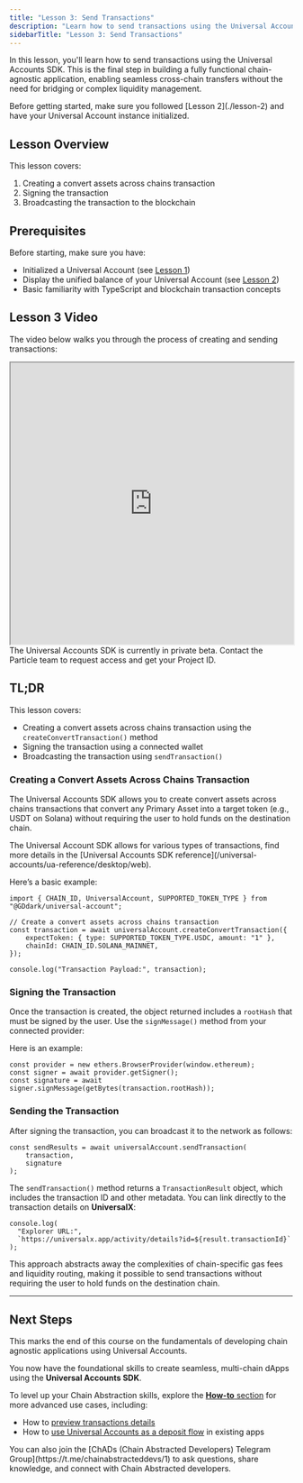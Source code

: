 ```yaml
---
title: "Lesson 3: Send Transactions"
description: "Learn how to send transactions using the Universal Accounts SDK."
sidebarTitle: "Lesson 3: Send Transactions"
---
```


In this lesson, you'll learn how to send transactions using the Universal Accounts SDK. This is the final step in building a fully functional chain-agnostic application, enabling seamless cross-chain transfers without the need for bridging or complex liquidity management.

<Note>
Before getting started, make sure you followed [Lesson 2](./lesson-2) and have your Universal Account instance initialized.
</Note>

## Lesson Overview

This lesson covers:
1. Creating a convert assets across chains transaction
2. Signing the transaction
3. Broadcasting the transaction to the blockchain

## Prerequisites

Before starting, make sure you have:

- Initialized a Universal Account (see [Lesson 1](./lesson-1))
- Display the unified balance of your Universal Account (see [Lesson 2](./lesson-2))
- Basic familiarity with TypeScript and blockchain transaction concepts

## Lesson 3 Video

The video below walks you through the process of creating and sending transactions:

<iframe
  width="100%"
  height="500"
  src="https://www.youtube.com/embed/0W_VbKKJfW4"
  title="Lesson 3: Send Transactions"
  allow="accelerometer; autoplay; clipboard-write; encrypted-media; gyroscope; picture-in-picture"
  allowfullscreen="true"
></iframe>

<Note>
The Universal Accounts SDK is currently in private beta. Contact the Particle team to request access and get your Project ID.
</Note>

## TL;DR

This lesson covers:
- Creating a convert assets across chains transaction using the `createConvertTransaction()` method
- Signing the transaction using a connected wallet
- Broadcasting the transaction using `sendTransaction()`

### Creating a Convert Assets Across Chains Transaction

The Universal Accounts SDK allows you to create convert assets across chains transactions that convert any Primary Asset into a target token (e.g., USDT on Solana) without requiring the user to hold funds on the destination chain. 

<Note>
The Universal Account SDK allows for various types of transactions, find more details in the [Universal Accounts SDK reference](/universal-accounts/ua-reference/desktop/web).
</Note>

Here’s a basic example:

```tsx
import { CHAIN_ID, UniversalAccount, SUPPORTED_TOKEN_TYPE } from "@GDdark/universal-account";

// Create a convert assets across chains transaction
const transaction = await universalAccount.createConvertTransaction({
    expectToken: { type: SUPPORTED_TOKEN_TYPE.USDC, amount: "1" },
    chainId: CHAIN_ID.SOLANA_MAINNET,
});

console.log("Transaction Payload:", transaction);
```

### Signing the Transaction

Once the transaction is created, the object returned includes a `rootHash` that must be signed by the user. Use the `signMessage()` method from your connected provider:

Here is an example:

```tsx
const provider = new ethers.BrowserProvider(window.ethereum);
const signer = await provider.getSigner();
const signature = await signer.signMessage(getBytes(transaction.rootHash));
```

### Sending the Transaction

After signing the transaction, you can broadcast it to the network as follows:

```tsx
const sendResults = await universalAccount.sendTransaction(
    transaction,
    signature
);
```

The `sendTransaction()` method returns a `TransactionResult` object, which includes the transaction ID and other metadata. You can link directly to the transaction details on **UniversalX**:

```tsx
console.log(
  "Explorer URL:",
  `https://universalx.app/activity/details?id=${result.transactionId}`
);
```

<Note>
This approach abstracts away the complexities of chain-specific gas fees and liquidity routing, making it possible to send transactions without requiring the user to hold funds on the destination chain.
</Note>

---

## Next Steps

This marks the end of this course on the fundamentals of developing chain agnostic applications using Universal Accounts. 

You now have the foundational skills to create seamless, multi-chain dApps using the **Universal Accounts SDK**. 

To level up your Chain Abstraction skills, explore the [**How-to** section](/universal-accounts/cha/how-to/provider) for more advanced use cases, including:

- How to [preview transactions details](/universal-accounts/cha/how-to/tx-preview)
- How to [use Universal Accounts as a deposit flow](/universal-accounts/cha/how-to/deposit-flow) in existing apps

<Note>
You can also join the [ChADs (Chain Abstracted Developers) Telegram Group](https://t.me/chainabstracteddevs/1) to ask questions, share knowledge, and connect with Chain Abstracted developers.
</Note>
